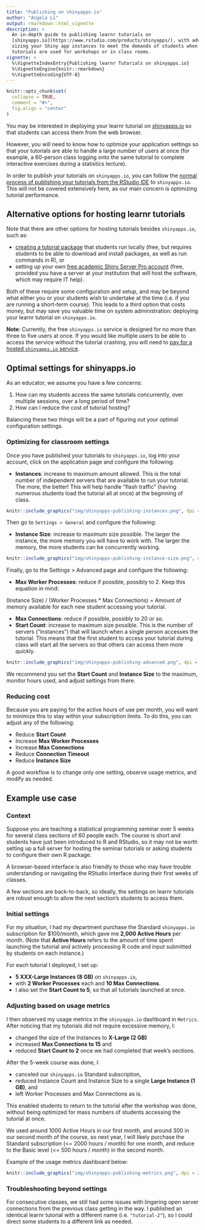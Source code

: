 ```yaml
---
title: "Publishing on shinyapps.io"
author: "Angela Li"
output: rmarkdown::html_vignette
description: >
  An in-depth guide to publishing learnr tutorials on
  [shinyapps.io](https://www.rstudio.com/products/shinyapps/), with advice on
  sizing your Shiny app instances to meet the demands of students when learnr
  tutorials are used for workshops or in class rooms.
vignette: >
  %\VignetteIndexEntry{Publishing learnr Tutorials on shinyapps.io}
  %\VignetteEngine{knitr::rmarkdown}
  %\VignetteEncoding{UTF-8}
---
```


```r
knitr::opts_chunk$set(
  collapse = TRUE,
  comment = "#>",
  fig.align = "center"
)
```

You may be interested in deploying your learnr tutorial on [shinyapps.io](https://www.shinyapps.io/) so that students can access them from the web browser.

However, you will need to know how to optimize your application settings so that your tutorials are able to handle a large number of users at once (for example, a 60-person class logging onto the same tutorial to complete interactive exercises during a statistics lecture).

In order to publish your tutorials on `shinyapps.io`, you can follow the [normal process of publishing your tutorials from the RStudio IDE](https://rstudio.github.io/learnr/publishing.html#rstudio_connect_and_shinyappsio) to `shinyapps.io`.
This will not be covered extensively here, as our main concern is optimizing tutorial performance.

## Alternative options for hosting learnr tutorials

Note that there are other options for hosting tutorials besides `shinyapps.io`, such as:

-   [creating a tutorial package](https://rstudio.github.io/learnr/publishing.html#r_package) that students run locally (free, but requires students to be able to download and install packages, as well as run commands in R), or
-   setting up your own [free academic Shiny Server Pro account](https://www.rstudio.com/pricing/academic-pricing/) (free, provided you have a server at your institution that will host the software, which may require IT help).

Both of these require some configuration and setup, and may be beyond what either you or your students wish to undertake at the time (i.e. if you are running a short-term course).
This leads to a third option that costs money, but may save you valuable time on system administration: deploying your learnr tutorial on `shinyapps.io`.

**Note**: Currently, the free `shinyapps.io` service is designed for no more than three to five users at once.
If you would like multiple users to be able to access the service without the tutorial crashing, you will need to [pay for a hosted `shinyapps.io` service](https://www.shinyapps.io/#pricing).

## Optimal settings for shinyapps.io

As an educator, we assume you have a few concerns:

1.  How can my students access the same tutorials concurrently, over multiple sessions, over a long period of time?
2.  How can I reduce the cost of tutorial hosting?

Balancing these two things will be a part of figuring out your optimal configuration settings.

### Optimizing for classroom settings

Once you have published your tutorials to `shinyapps.io`, log into your account, click on the application page and configure the following:

-   **Instances**: increase to maximum amount allowed. This is the total number of independent servers that are available to run your tutorial. The more, the better! This will help handle "flash traffic" (having numerous students load the tutorial all at once) at the beginning of class.

```r
knitr::include_graphics("img/shinyapps-publishing-instances.png", dpi = 150)
```

Then go to `Settings > General` and configure the following:

-   **Instance Size**: increase to maximum size possible. The larger the instance, the more memory you will have to work with. The larger the memory, the more students can be concurrently working.

```r
knitr::include_graphics("img/shinyapps-publishing-instance-size.png", dpi = 150)
```

Finally, go to the Settings \> Advanced page and configure the following:

-   **Max Worker Processes**: reduce if possible, possibly to 2. Keep this equation in mind:

(Instance Size) / (Worker Processes \* Max Connections) = Amount of memory available for each new student accessing your tutorial.

-   **Max Connections**: reduce if possible, possibly to 20 or so.
-   **Start Count**: increase to maximum size possible. This is the number of servers ("instances") that will launch when a single person accesses the tutorial. This means that the first student to access your tutorial during class will start all the servers so that others can access them more quickly.

```r
knitr::include_graphics("img/shinyapps-publishing-advanced.png", dpi = 150)
```

We recommend you set the **Start Count** and **Instance Size** to the maximum, monitor hours used, and adjust settings from there.

### Reducing cost

Because you are paying for the active hours of use per month, you will want to minimize this to stay within your subscription limits.
To do this, you can adjust any of the following:

-   Reduce **Start Count**
-   Increase **Max Worker Processes**
-   Increase **Max Connections**
-   Reduce **Connection Timeout**
-   Reduce **Instance Size**

A good workflow is to change only one setting, observe usage metrics, and modify as needed.

## Example use case

### Context

Suppose you are teaching a statistical programming seminar over 5 weeks for several class sections of 60 people each.
The course is short and students have just been introduced to R and RStudio, so it may not be worth setting up a full server for hosting the seminar tutorials or asking students to configure their own R package.

A browser-based interface is also friendly to those who may have trouble understanding or navigating the RStudio interface during their first weeks of classes.

A few sections are back-to-back, so ideally, the settings on learnr tutorials are robust enough to allow the next section's students to access them.

### Initial settings

For my situation, I had my department purchase the Standard `shinyapps.io` subscription for \$100/month, which gave me **2,000 Active Hours** per month.
(Note that **Active Hours** refers to the amount of time spent launching the tutorial and actively processing R code and input submitted by students on each instance.)

For each tutorial I deployed, I set up:

-   **5 XXX-Large Instances (8 GB)** on `shinyapps.io`,
-   with **2 Worker Processes** each and **10 Max Connections**.
-   I also set the **Start Count to 5**, so that all tutorials launched at once.

### Adjusting based on usage metrics

I then observed my usage metrics in the `shinyapps.io` dashboard in `Metrics`.
After noticing that my tutorials did not require excessive memory, I:

-   changed the size of the Instances to **X-Large (2 GB)**
-   increased **Max Connections to 15** and
-   reduced **Start Count to 2** once we had completed that week's sections.

After the 5-week course was done, I:

-   canceled our `shinyapps.io` Standard subscription,
-   reduced Instance Count and Instance Size to a single **Large Instance (1 GB)**, and
-   left Worker Processes and Max Connections as is.

This enabled students to return to the tutorial after the workshop was done, without being optimized for mass numbers of students accessing the tutorial at once.

We used around 1000 Active Hours in our first month, and around 300 in our second month of the course, so next year, I will likely purchase the Standard subscription (\<= 2000 hours / month) for one month, and reduce to the Basic level (\<= 500 hours / month) in the second month.

Example of the usage metrics dashboard below:

```r
knitr::include_graphics("img/shinyapps-publishing-metrics.png", dpi = 200)
```

### Troubleshooting beyond settings

For consecutive classes, we still had some issues with lingering open server connections from the previous class getting in the way.
I published an identical learnr tutorial with a different name (i.e. `"tutorial-2"`), so I could direct some students to a different link as needed.

